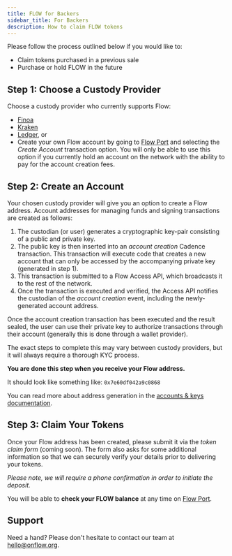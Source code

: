 ```yaml
---
title: FLOW for Backers
sidebar_title: For Backers
description: How to claim FLOW tokens
---
```


Please follow the process outlined below if you would like to:

- Claim tokens purchased in a previous sale
- Purchase or hold FLOW in the future

## Step 1: Choose a Custody Provider

Choose a custody provider who currently supports Flow:

- [Finoa](https://finoa.io/)
- [Kraken](https://www.kraken.com/)
- [Ledger](https://www.ledger.com/), or
- Create your own Flow account by going to [Flow Port](https://port.onflow.org/) and selecting the _Create Account_ transaction option. 
You will only be able to use this option if you currently hold an account on the network with the ability to pay for the account creation fees.

## Step 2: Create an Account

Your chosen custody provider will give you an option to create a Flow address.
Account addresses for managing funds and signing transactions are created as follows:

1. The custodian (or user) generates a cryptographic key-pair consisting of a public and private key.
2. The public key is then inserted into an _account creation_ Cadence transaction. This transaction
will execute code that creates a new account that can only be accessed by the accompanying private key (generated in step 1).
3. This transaction is submitted to a Flow Access API, which broadcasts it to the rest of the network.
4. Once the transaction is executed and verified, the Access API notifies the custodian of the _account creation_
event, including the newly-generated account address.

Once the account creation transaction has been executed and the result sealed,
the user can use their private key to authorize transactions through their account
(generally this is done through a wallet provider).

The exact steps to complete this may vary between custody providers, but it will always require a thorough KYC process.

**You are done this step when you receive your Flow address.**

It should look like something like: `0x7e60df042a9c0868`

You can read more about address generation in the [accounts & keys documentation](/concepts/accounts-and-keys#account-addresses).

## Step 3: Claim Your Tokens

Once your Flow address has been created, please submit it via the _token claim form_ (coming soon).
The form also asks for some additional information so that we can securely verify your 
details prior to delivering your tokens. 

_Please note, we will require a phone confirmation in order to initiate the deposit._

You will be able to **check your FLOW balance** at any time on [Flow Port](https://port.onflow.org/).

## Support

Need a hand? Please don't hesitate to contact our team at [hello@onflow.org](mailto:hello@onflow.org).
